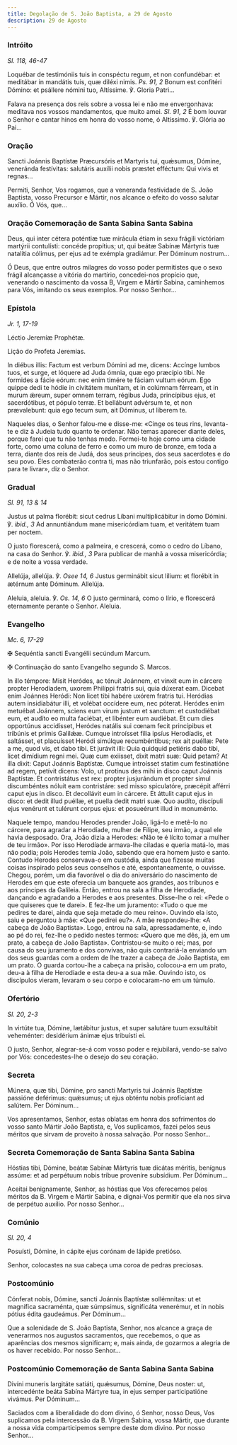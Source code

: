 ```yaml
---
title: Degolação de S. João Baptista, a 29 de Agosto
description: 29 de Agosto
---
```


### Intróito

<em>Sl. 118, 46-47</em>

<div class="side-by-side not-content">

Loquébar de testimóniis tuis in conspéctu regum, et non confundébar: et meditábar in mandátis tuis, quæ diléxi nimis. <em>Ps. 91, 2</em> Bonum est confitéri Dómino: et psállere nómini tuo, Altíssime. ℣. Gloria Patri...

Falava na presença dos reis sobre a vossa lei e não me envergonhava: meditava nos vossos mandamentos, que muito amei. <em>Sl. 91, 2</em> É bom louvar o Senhor e cantar hinos em honra do vosso nome, ó Altíssimo. ℣. Glória ao Pai...

</div>

### Oração

<div class="side-by-side not-content">

Sancti Joánnis Baptístæ Præcursóris et Martyris tui, quǽsumus, Dómine, veneránda festívitas: salutáris auxílii nobis præstet efféctum: Qui vivis et regnas...

Permiti, Senhor, Vos rogamos, que a veneranda festividade de S. João Baptista, vosso Precursor e Mártir, nos alcance o efeito do vosso salutar auxílio. Ó Vós, que...

</div>

### Oração Comemoração de Santa Sabina Santa Sabina

<div class="side-by-side not-content">

Deus, qui inter cétera poténtiæ tuæ mirácula étiam in sexu frágili victóriam martýrii contulísti: concéde propítius; ut, qui beátæ Sabínæ Mártyris tuæ natalítia cólimus, per ejus ad te exémpla gradiámur. Per Dóminum nostrum...

Ó Deus, que entre outros milagres do vosso poder permitistes que o sexo frágil alcançasse a vitória do martírio, concedei-nos propício que, venerando o nascimento da vossa B, Virgem e Mártir Sabina, caminhemos para Vós, imitando os seus exemplos. Por nosso Senhor...

</div>

### Epístola

<em>Jr. 1, 17-19</em>

<div class="side-by-side not-content">

Léctio Jeremíæ Prophétæ.

Lição do Profeta Jeremias.

In diébus illis: Factum est verbum Dómini ad me, dicens: Accínge lumbos tuos, et surge, et lóquere ad Juda ómnia, quæ ego præcípio tibi. Ne formides a fácie eórum: nec enim timére te fáciam vultum eórum. Ego quippe dedi te hódie in civitátem munítam, et in colúmnam férream, et in murum ǽreum, super omnem terram, régibus Juda, princípibus ejus, et sacerdótibus, et pópulo terræ. Et bellábunt advérsum te, et non prævalebunt: quia ego tecum sum, ait Dóminus, ut líberem te.

Naqueles dias, o Senhor falou-me e disse-me: «Cinge os teus rins, levanta-te e diz à Judeia tudo quanto te ordenar. Não temas aparecer diante deles, porque farei que tu não tenhas medo. Formei-te hoje como uma cidade forte, como uma coluna de ferro e como um muro de bronze, em toda a terra, diante dos reis de Judá, dos seus príncipes, dos seus sacerdotes e do seu povo. Eles combaterão contra ti, mas não triunfarão, pois estou contigo para te livrar», diz o Senhor.

</div>

### Gradual

<em>Sl. 91, 13 & 14</em>

<div class="side-by-side not-content">

Justus ut palma florébit: sicut cedrus Líbani multiplicábitur in domo Dómini. ℣. <em>ibid., 3</em> Ad annuntiándum mane misericórdiam tuam, et veritátem tuam per noctem.

O justo florescerá, como a palmeira, e crescerá, como o cedro do Líbano, na casa do Senhor. ℣. <em>ibid., 3</em> Para publicar de manhã a vossa misericórdia; e de noite a vossa verdade.

Allelúja, allelúja. ℣. <em>Osee 14, 6</em> Justus germinábit sicut lílium: et florébit in ætérnum ante Dóminum. Allelúja.

Aleluia, aleluia. ℣. <em>Os. 14, 6</em> O justo germinará, como o lírio, e florescerá eternamente perante o Senhor. Aleluia.

</div>

### Evangelho

<em>Mc. 6, 17-29</em>

<div class="side-by-side not-content">

<span class="cross text-red-500">✠</span> Sequéntia sancti Evangélii secúndum Marcum.

<span class="cross text-red-500">✠</span> Continuação do santo Evangelho segundo S. Marcos.

In illo témpore: Misit Heródes, ac ténuit Joánnem, et vinxit eum in cárcere propter Herodíadem, uxorem Philíppi fratris sui, quia dúxerat eam. Dicebat enim Joánnes Heródi: Non licet tibi habére uxórem fratris tui. Heródias autem insidiabátur illi, et volébat occídere eum, nec póterat. Heródes enim metuébat Joánnem, sciens eum virum justum et sanctum: et custodiébat eum, et audíto eo multa faciébat, et libénter eum audiébat. Et cum dies opportúnus accidísset, Heródes natális sui cœnam fecit princípibus et tribúnis et primis Galilǽæ. Cumque introísset fília ipsíus Herodíadis, et saltásset, et placuísset Heródi simúlque recumbéntibus; rex ait puéllæ: Pete a me, quod vis, et dabo tibi. Et jurávit illi: Quia quidquid petiéris dabo tibi, licet dimídium regni mei. Quæ cum exiísset, dixit matri suæ: Quid petam? At illa dixit: Caput Joánnis Baptístæ. Cumque introísset statim cum festinatióne ad regem, petívit dicens: Volo, ut protínus des mihi in disco caput Joánnis Baptístæ. Et contristátus est rex: propter jusjurándum et propter simul discumbéntes nóluit eam contristáre: sed misso spiculatóre, præcépit afférri caput ejus in disco. Et decollávit eum in cárcere. Et áttulit caput ejus in disco: et dedit illud puéllæ, et puella dedit matri suæ. Quo audíto, discípuli ejus venérunt et tulérunt corpus ejus: et posueérunt illud in monuménto.

Naquele tempo, mandou Herodes prender João, ligá-lo e metê-lo no cárcere, para agradar a Herodíade, mulher de Filipe, seu irmão, a qual ele havia desposado. Ora, João dizia a Herodes: «Não te é lícito tomar a mulher de teu irmão». Por isso Herodíade armava-lhe ciladas e queria matá-lo, mas não podia; pois Herodes temia João, sabendo que era homem justo e santo. Contudo Herodes conservava-o em custódia, ainda que fizesse muitas coisas inspirado pelos seus conselhos e até, espontaneamente, o ouvisse. Chegou, porém, um dia favorável o dia do aniversário do nascimento de Herodes em que este oferecia um banquete aos grandes, aos tribunos e aos príncipes da Galileia. Então, entrou na sala a filha de Herodíade, dançando e agradando a Herodes e aos presentes. Disse-lhe o rei: «Pede o que quiseres que te darei». E fez-lhe um juramento: «Tudo o que me pedires te darei, ainda que seja metade do meu reino». Ouvindo ela isto, saiu e perguntou à mãe: «Que pedirei eu?». A mãe respondeu-lhe: «A cabeça de João Baptista». Logo, entrou na sala, apressadamente, e, indo ao pé do rei, fez-lhe o pedido nestes termos: «Quero que me dês, já, em um prato, a cabeça de João Baptista». Contristou-se muito o rei; mas, por causa do seu juramento e dos convivas, não quis contrariá-la enviando um dos seus guardas com a ordem de lhe trazer a cabeça de João Baptista, em um prato. O guarda cortou-lhe a cabeça na prisão, colocou-a em um prato, deu-a à filha de Herodíade e esta deu-a a sua mãe. Ouvindo isto, os discípulos vieram, levaram o seu corpo e colocaram-no em um túmulo.

</div>

### Ofertório

<em>Sl. 20, 2-3</em>

<div class="side-by-side not-content">

In virtúte tua, Dómine, lætábitur justus, et super salutáre tuum exsultábit veheménter: desidérium ánimæ ejus tribuísti ei.

O justo, Senhor, alegrar-se-á com vosso poder e rejubilará, vendo-se salvo por Vós: concedestes-lhe o desejo do seu coração.

</div>

### Secreta

<div class="side-by-side not-content">

Múnera, quæ tibi, Dómine, pro sancti Martyris tui Joánnis Baptístæ passióne deférimus: quǽsumus; ut ejus obténtu nobis profíciant ad salútem. Per Dóminum...

Vos apresentamos, Senhor, estas oblatas em honra dos sofrimentos do vosso santo Mártir João Baptista, e, Vos suplicamos, fazei pelos seus méritos que sirvam de proveito à nossa salvação. Por nosso Senhor...

</div>

### Secreta Comemoração de Santa Sabina Santa Sabina

<div class="side-by-side not-content">

Hóstias tibi, Dómine, beátæ Sabínæ Mártyris tuæ dicátas méritis, benígnus assúme: et ad perpétuum nobis tríbue proveníre subsídium. Per Dóminum...

Aceitai benignamente, Senhor, as hóstias que Vos oferecemos pelos méritos da B. Virgem e Mártir Sabina, e dignai-Vos permitir que ela nos sirva de perpétuo auxílio. Por nosso Senhor...

</div>

### Comúnio

<em>Sl. 20, 4</em>

<div class="side-by-side not-content">

Posuísti, Dómine, in cápite ejus corónam de lápide pretióso.

Senhor, colocastes na sua cabeça uma coroa de pedras preciosas.

</div>

### Postcomúnio

<div class="side-by-side not-content">

Cónferat nobis, Dómine, sancti Joánnis Baptístæ sollémnitas: ut et magnífica sacraménta, quæ súmpsimus, significáta venerémur, et in nobis pótius édita gaudeámus. Per Dóminum...

Que a solenidade de S. João Baptista, Senhor, nos alcance a graça de venerarmos nos augustos sacramentos, que recebemos, o que as aparências dos mesmos significam; e, mais ainda, de gozarmos a alegria de os haver recebido. Por nosso Senhor...

</div>

### Postcomúnio Comemoração de Santa Sabina Santa Sabina

<div class="side-by-side not-content">

Divíni muneris largitáte satiáti, quǽsumus, Dómine, Deus noster: ut, intercedénte beáta Sabína Mártyre tua, in ejus semper participatióne vivámus. Per Dóminum...

Saciados com a liberalidade do dom divino, ó Senhor, nosso Deus, Vos suplicamos pela intercessão da B. Virgem Sabina, vossa Mártir, que durante a nossa vida comparticipemos sempre deste dom divino. Por nosso Senhor...

</div>
